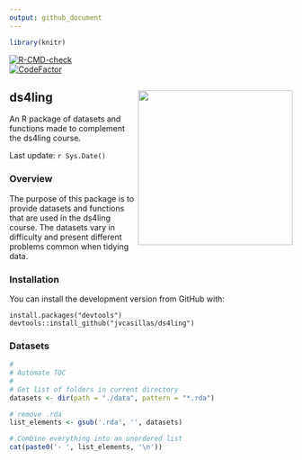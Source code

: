 ```yaml
---
output: github_document
---
```


```r
library(knitr)
```

<!-- badges: start -->
[![R-CMD-check](https://github.com/jvcasillas/ds4ling/workflows/R-CMD-check/badge.svg)](https://github.com/jvcasillas/ds4ling/actions)  
[![CodeFactor](https://www.codefactor.io/repository/github/jvcasillas/ds4ling/badge)](https://www.codefactor.io/repository/github/jvcasillas/ds4ling)
<!-- badges: end -->

## ds4ling <img src='https://raw.githubusercontent.com/jvcasillas/hex_stickers/master/stickers/ds4ling.png' align='right' width='275px'/>

An R package of datasets and functions made to complement the ds4ling course.

Last update: `r Sys.Date()`

### Overview

The purpose of this package is to provide datasets and functions that are used in the ds4ling course. 
The datasets vary in difficulty and present different problems common when tidying data.

### Installation

You can install the development version from GitHub with:

```
install.packages("devtools")
devtools::install_github("jvcasillas/ds4ling")
```

### Datasets

```r
#
# Automate TOC
#
# Get list of folders in current directory
datasets <- dir(path = "./data", pattern = "*.rda")

# remove .rda
list_elements <- gsub('.rda', '', datasets)

# Combine everything into an unordered list
cat(paste0('- ', list_elements, '\n'))
```

